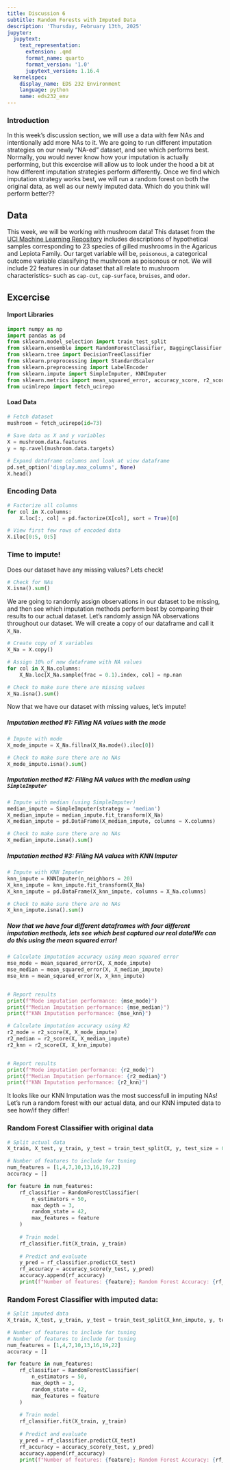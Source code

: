 ```yaml
---
title: Discussion 6
subtitle: Random Forests with Imputed Data
description: 'Thursday, February 13th, 2025'
jupyter:
  jupytext:
    text_representation:
      extension: .qmd
      format_name: quarto
      format_version: '1.0'
      jupytext_version: 1.16.4
  kernelspec:
    display_name: EDS 232 Environment
    language: python
    name: eds232_env
---
```


### Introduction

In this week's discussion section, we will use a data with few NAs and intentionally add more NAs to it. We are going to run different imputation strategies on our newly "NA-ed" dataset, and see which performs best. Normally, you would never know how your imputation is actually performing, but this excercise will allow us to look under the hood  a bit at how different imputation strategies perform differently. Once we find which imputation strategy works best, we will run a random forest on both the original data, as well as our newly imputed data. Which do you think will perform better?? 

## Data 

This week, we will be working with mushroom data! This dataset from the [UCI Machine Learning Repository](https://archive.ics.uci.edu/dataset/73/mushroom) includes descriptions of hypothetical samples corresponding to 23 species of gilled mushrooms in the Agaricus and Lepiota Family. Our target variable will be, `poisonous`, a categorical outcome variable classifying the mushroom as poisonous or not. We will include 22 features in our dataset that all relate to mushroom characteristics- such as `cap-cut`, `cap-surface`, `bruises`, and `odor`. 

## Excercise

#### Import Libraries

```python
import numpy as np
import pandas as pd
from sklearn.model_selection import train_test_split
from sklearn.ensemble import RandomForestClassifier, BaggingClassifier
from sklearn.tree import DecisionTreeClassifier
from sklearn.preprocessing import StandardScaler
from sklearn.preprocessing import LabelEncoder
from sklearn.impute import SimpleImputer, KNNImputer
from sklearn.metrics import mean_squared_error, accuracy_score, r2_score
from ucimlrepo import fetch_ucirepo 
```

#### Load Data

```python
# Fetch dataset 
mushroom = fetch_ucirepo(id=73) 
  
# Save data as X and y variables
X = mushroom.data.features 
y = np.ravel(mushroom.data.targets)

# Expand dataframe columns and look at view dataframe
pd.set_option('display.max_columns', None)
X.head()
```

### Encoding Data

```python
# Factorize all columns
for col in X.columns: 
    X.loc[:, col] = pd.factorize(X[col], sort = True)[0]

# View first few rows of encoded data
X.iloc[0:5, 0:5]
```

### Time to impute! 

Does our dataset have any missing values? Lets check! 

```python
# Check for NAs
X.isna().sum()
```

We are going to randomly assign observations in our dataset to be missing, and then see which imputation methods perform best by comparing their results to our actual dataset. Let's randomly assign NA observations throughout our dataset. We will create a copy of our dataframe and call it `X_Na`.

```python
# Create copy of X variables
X_Na = X.copy()
```

```python
# Assign 10% of new dataframe with NA values
for col in X_Na.columns: 
    X_Na.loc[X_Na.sample(frac = 0.1).index, col] = np.nan
```

```python
# Check to make sure there are missing values
X_Na.isna().sum()
```

Now that we have our dataset with missing values, let's impute! 

##### Imputation method #1: Filling NA values with the mode

```python
# Impute with mode
X_mode_impute = X_Na.fillna(X_Na.mode().iloc[0])

# Check to make sure there are no NAs
X_mode_impute.isna().sum()
```

##### Imputation method #2: Filling NA values with the median using `SimpleImputer`

```python
# Impute with median (using SimpleImputer) 
median_impute = SimpleImputer(strategy = 'median')
X_median_impute = median_impute.fit_transform(X_Na)
X_median_impute = pd.DataFrame(X_median_impute, columns = X.columns)

# Check to make sure there are no NAs
X_median_impute.isna().sum()
```

##### Imputation method #3: Filling NA values with KNN Imputer

```python
# Impute with KNN Imputer
knn_impute = KNNImputer(n_neighbors = 20)
X_knn_impute = knn_impute.fit_transform(X_Na)
X_knn_impute = pd.DataFrame(X_knn_impute, columns = X_Na.columns)

# Check to make sure there are no NAs
X_knn_impute.isna().sum()
```

##### Now that we have four different dataframes with four different imputation methods, lets see which best captured our real data!We can do this using the mean squared error!  

```python
# Calculate imputation accuracy using mean squared error
mse_mode = mean_squared_error(X, X_mode_impute)
mse_median = mean_squared_error(X, X_median_impute)
mse_knn = mean_squared_error(X, X_knn_impute)


# Report results
print(f"Mode imputation performance: {mse_mode}")
print(f"Median Imputation performance: {mse_median}")
print(f"KNN Imputation performance: {mse_knn}")
```

```python
# Calculate imputation accuracy using R2
r2_mode = r2_score(X, X_mode_impute)
r2_median = r2_score(X, X_median_impute)
r2_knn = r2_score(X, X_knn_impute)


# Report results
print(f"Mode imputation performance: {r2_mode}")
print(f"Median Imputation performance: {r2_median}")
print(f"KNN Imputation performance: {r2_knn}")
```

It looks like our KNN Imputation was the most successfull in imputing NAs! Let's run a random forest with our actual data, and our KNN imputed data to see how/if they differ! 

### Random Forest Classifier with original data

```python
# Split actual data
X_train, X_test, y_train, y_test = train_test_split(X, y, test_size = 0.3, random_state = 42)
```

```python
# Number of features to include for tuning
num_features = [1,4,7,10,13,16,19,22]
accuracy = []

for feature in num_features: 
    rf_classifier = RandomForestClassifier(
        n_estimators = 50, 
        max_depth = 3, 
        random_state = 42, 
        max_features = feature
    )
    
    # Train model
    rf_classifier.fit(X_train, y_train)
    
    # Predict and evaluate 
    y_pred = rf_classifier.predict(X_test)
    rf_accuracy = accuracy_score(y_test, y_pred)
    accuracy.append(rf_accuracy)
    print(f"Number of features: {feature}; Random Forest Accuracy: {rf_accuracy}")
```

### Random Forest Classifier with imputed data:

```python
# Split imputed data 
X_train, X_test, y_train, y_test = train_test_split(X_knn_impute, y, test_size = 0.3, random_state = 42)
```

```python
# Number of features to include for tuning
# Number of features to include for tuning
num_features = [1,4,7,10,13,16,19,22]
accuracy = []

for feature in num_features: 
    rf_classifier = RandomForestClassifier(
        n_estimators = 50, 
        max_depth = 3, 
        random_state = 42, 
        max_features = feature
    )
    
    # Train model
    rf_classifier.fit(X_train, y_train)
    
    # Predict and evaluate 
    y_pred = rf_classifier.predict(X_test)
    rf_accuracy = accuracy_score(y_test, y_pred)
    accuracy.append(rf_accuracy)
    print(f"Number of features: {feature}; Random Forest Accuracy: {rf_accuracy}")
```
